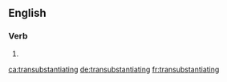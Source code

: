 ==English==

===Verb===
{{head|en|present participle}}

# {{present participle of|transubstantiate|lang=en|nocat=1}}

[[ca:transubstantiating]]
[[de:transubstantiating]]
[[fr:transubstantiating]]